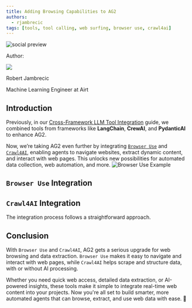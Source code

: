 ```yaml
---
title: Adding Browsing Capabilities to AG2
authors:
  - rjambrecic
tags: [tools, tool calling, web surfing, browser use, crawl4ai]
---
```


<div>
<img noZoom className="social-share-img"
  src="https://media.githubusercontent.com/media/ag2ai/ag2/refs/heads/main/website/static/img/cover.png"
  alt="social preview"
  style={{ position: 'absolute', left: '-9999px' }}
/>
</div>

<div class="blog-authors">
  <p class="authors">Author:</p>
  <CardGroup cols={2}>
    <Card href="https://github.com/rjambrecic">
        <div class="col card">
          <div class="img-placeholder">
            <img noZoom src="https://github.com/rjambrecic.png" />
          </div>
          <div>
            <p class="name">Robert Jambrecic</p>
            <p>Machine Learning Engineer at Airt</p>
          </div>
        </div>
    </Card>
  </CardGroup>
</div>

## Introduction

Previously, in our [Cross-Framework LLM Tool Integration](/docs/blog/2024-12-20-Tools-interoperability) guide, we combined tools from frameworks like **LangChain**, **CrewAI**, and **PydanticAI** to enhance AG2.

Now, we’re taking AG2 even further by integrating [`Browser Use`](https://github.com/browser-use/browser-use) and [`Crawl4AI`](https://github.com/unclecode/crawl4ai), enabling agents to navigate websites, extract dynamic content, and interact with web pages. This unlocks new possibilities for automated data collection, web automation, and more.
![Browser Use Example](/docs/user-guide/reference-agents/assets/websurferagent_animated.gif)

## `Browser Use` Integration


<BrowserUse/>

## `Crawl4AI` Integration
The integration process follows a straightforward approach.


<Crawl4AI/>

## Conclusion
With `Browser Use` and `Crawl4AI`, AG2 gets a serious upgrade for web browsing and data extraction. `Browser Use` makes it easy to navigate and interact with web pages, while `Crawl4AI` helps scrape and structure data, with or without AI processing.

Whether you need quick web access, detailed data extraction, or AI-powered insights, these tools make it simple to integrate real-time web content into your projects. Now you're all set to build smarter, more automated agents that can browse, extract, and use web data with ease. 🚀
